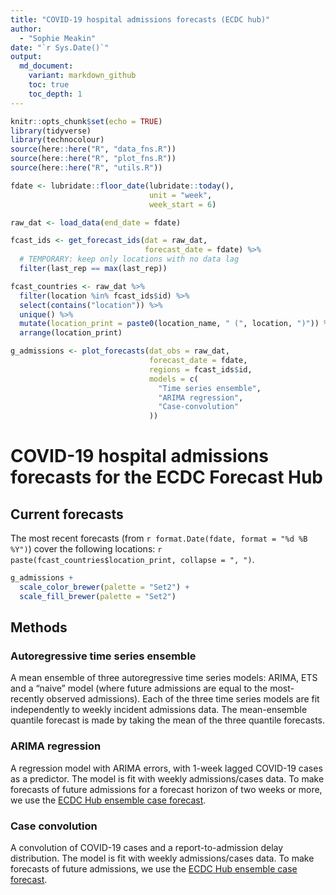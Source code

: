 ```yaml
---
title: "COVID-19 hospital admissions forecasts (ECDC hub)"
author:
  - "Sophie Meakin"
date: "`r Sys.Date()`"
output:
  md_document:
    variant: markdown_github
    toc: true
    toc_depth: 1
---
```


```r

knitr::opts_chunk$set(echo = TRUE)
library(tidyverse)
library(technocolour)
source(here::here("R", "data_fns.R"))
source(here::here("R", "plot_fns.R"))
source(here::here("R", "utils.R"))

```

```r

fdate <- lubridate::floor_date(lubridate::today(),
                               unit = "week",
                               week_start = 6)

raw_dat <- load_data(end_date = fdate)

fcast_ids <- get_forecast_ids(dat = raw_dat,
                              forecast_date = fdate) %>%
  # TEMPORARY: keep only locations with no data lag
  filter(last_rep == max(last_rep))

fcast_countries <- raw_dat %>%
  filter(location %in% fcast_ids$id) %>%
  select(contains("location")) %>%
  unique() %>%
  mutate(location_print = paste0(location_name, " (", location, ")")) %>%
  arrange(location_print)

g_admissions <- plot_forecasts(dat_obs = raw_dat,
                               forecast_date = fdate,
                               regions = fcast_ids$id,
                               models = c(
                                 "Time series ensemble",
                                 "ARIMA regression",
                                 "Case-convolution"
                               ))

```

# COVID-19 hospital admissions forecasts for the ECDC Forecast Hub

## Current forecasts

The most recent forecasts (from `r format.Date(fdate, format = "%d %B %Y")`) cover the following locations: `r paste(fcast_countries$location_print, collapse = ", ")`.

```r

g_admissions +
  scale_color_brewer(palette = "Set2") +
  scale_fill_brewer(palette = "Set2")

```

## Methods

### Autoregressive time series ensemble

A mean ensemble of three autoregressive time series models: ARIMA, ETS and a "naive" model (where future admissions are equal to the most-recently observed admissions). Each of the three time series models are fit independently to weekly incident admissions data. The mean-ensemble quantile forecast is made by taking the mean of the three quantile forecasts.

### ARIMA regression

A regression model with ARIMA errors, with 1-week lagged COVID-19 cases as a predictor. The model is fit with weekly admissions/cases data. To make forecasts of future admissions for a forecast horizon of two weeks or more, we use the [ECDC Hub ensemble case forecast](https://github.com/epiforecasts/covid19-forecast-hub-europe/tree/main/data-processed/EuroCOVIDhub-ensemble).

### Case convolution

A convolution of COVID-19 cases and a report-to-admission delay distribution. The model is fit with weekly admissions/cases data. To make forecasts of future admissions, we use the [ECDC Hub ensemble case forecast](https://github.com/epiforecasts/covid19-forecast-hub-europe/tree/main/data-processed/EuroCOVIDhub-ensemble).

